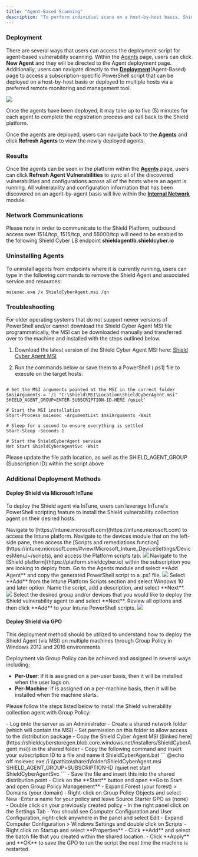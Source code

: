```yaml
---
title: "Agent-Based Scanning"
description: "To perform individual scans on a host-by-host basis, Shield allows users to download and install agents across assets to assess the risks and vulnerabilities on each of those assets.  In order to install the agent on each machine, Shield provides a simple PowerShell script execute on each host (or across multiple hosts with a remote monitoring and management tool)."
---
```


### Deployment

There are several ways that users can access the deployment script for agent-based vulnerability scanning.  Within the [Agents](https://platform.shieldcyber.io/agents) page, users can click **New Agent** and they will be directed to the Agent deployment page.  Additionally, users can navigate directly to the [**Deployment**](https://platform.shieldcyber.io/deployment/internal-network)(Agent-Based) page to access a subscription-specific PowerShell script that can be deployed on a host-by-host basis or deployed to multiple hosts via a preferred remote monitoring and management tool.

<Frame type="glass">
  <img src="/images/agent-deploy.png" />
</Frame>

<Info>Once the agents have been deployed, it may take up to five (5) minutes for each agent to complete the registration process and call back to the Shield platform.</Info>

Once the agents are deployed, users can navigate back to the [**Agents**](https://platform.shieldcyber.io/agents) and click **Refresh Agents** to view the newly deployed agents.

### Results

Once the agents can be seen in the platform within the [**Agents**](https://platform.shieldcyber.io/agents) page, users can click **Refresh Agent Vulnerabilities** to sync all of the discovered vulnerabilities and configurations across all of the hosts where an agent is running.  All vulnerability and configuration information that has been discovered on an agent-by-agent basis will live within the [**Internal Network**](https://platform.shieldcyber.io/inetwork/overview) module.


### Network Communications


<Warning>Please note in order to communicate to the Shield Platform, outbound access over 1514/tcp, 1515/tcp, and 55000/tcp will need to be enabled to the following Shield Cyber LB endpoint **shieldagentlb.shieldcyber.io**</Warning>

### Uninstalling Agents

To uninstall agents from endpoints where it is currently running, users can type in the following commands to remove the Shield Agent and associated service and resources:

`msiexec.exe /x ShieldCyberAgent.msi /qn`

### Troubleshooting

For older operating systems that do not support newer versions of PowerShell and/or cannot download the Shield Cyber Agent MSI file programmatically, the MSI can be downloaded manually and transferred over to the machine and installed with the steps outlined below.

1. Download the latest version of the Shield Cyber Agent MSI here: [Shield Cyber Agent MSI](https://shieldcyberstoregen.blob.core.windows.net/installers/ShieldCyberAgent.msi)

2. Run the commands below or save them to a PowerShell (.ps1) file to execute on the target hosts: 

```

# Set the MSI arguments pointed at the MSI in the correct folder
$msiArguments = '/i "C:\Shield\MSI\Location\ShieldCyberAgent.msi" SHIELD_AGENT_GROUP=ENTER-SUBSCRIPTION-ID-HERE /quiet'

# Start the MSI installation
Start-Process msiexec -ArgumentList $msiArguments -Wait

# Sleep for a second to ensure everything is settled
Start-Sleep -Seconds 1

# Start the ShieldCyberAgent service
Net Start ShieldCyberAgentSvc -Wait

```

<Note> Please update the file path location, as well as the SHIELD_AGENT_GROUP (Subscription ID) within the script above</Note>

### Additional Deployment Methods

#### Deploy Shield via Microsoft InTune

To deploy the Shield agent via InTune, users can leverage InTune's PowerShell scripting feature to install the Shield vulnerability collection agent on their desired hosts.

<Steps>
  <Step title="Navigate to Intune">
    Navigate to [https://intune.microsoft.com](https://intune.microsoft.com) to access the Intune platform.
  </Step>
  <Step title="Access the device scripting and remediations section within Intune">
    Navigate to the devices module that on the left-side pane, then access the [Scripts and remediations function](https://intune.microsoft.com/#view/Microsoft_Intune_DeviceSettings/DevicesMenu/~/scripts), and access the Platform scripts tab.
  <Frame type="glass">
  <img src="/images/intune-deploy.png" />
</Frame>
  </Step>
  <Step title="Navigate to the Shield platform & Agent deployment feature">
    Navigate to the [Shield platform](https://platform.shieldcyber.io) within the subscription you are looking to deploy from. Go to the Agents module and select **Add Agent** and copy the generated PowerShell script to a .ps1 file.
  <Frame type="glass">
  <img src="/images/agent-powershell-intune.png" />
</Frame>
  </Step>
  <Step title="Create Intune PowerShell Script">
    Select **Add** from the Intune Platform Scripts section and select Windows 10 and later option.  Name the script, add a description, and select **Next**.
  <Frame type="glass">
  <img src="/images/intune-name.png" />
</Frame>
  </Step>
  <Step title="Set scope for devices configured within Intune, Review, & finish">
    Select the desired group and/or devices that you would like to deploy the Shield vulnerability agent to and select **Next**.  Review all options and then click **Add** to your Intune PowerShell scripts.
  <Frame type="glass">
  <img src="/images/intune-scope.png"/>
</Frame>
  </Step>
</Steps>


#### Deploy Shield via GPO

<Note> This deployment method should be utilized to understand how to deploy the Shield Agent (via MSI) on multiple machines through Group Policy in Windows 2012 and 2016 environments</Note>

Deployment via Group Policy can be achieved and assigned in several ways including; 
- **Per-User**: If it is assigned on a per-user basis, then it will be installed when the user logs on.
- **Per-Machine**: If is assigned on a per-machine basis, then it will be installed when the machine starts.

Please follow the steps listed below to install the Shield vulnerability collection agent with Group Policy: 

<Steps>
  <Step title="Create a distribution point">
    - Log onto the server as an Administrator
    - Create a shared network folder (which will contain the MSI)
    - Set permission on this folder to allow access to the distribution package
    - Copy the Shield Cyber Agent MSI ([linked here](https://shieldcyberstoregen.blob.core.windows.net/installers/ShieldCyberAgent.msi)) in the shared folder
  </Step>
  <Step title="Create a batch script to run the MSI">
    - Copy the following command and insert your subscription ID to a file and name it ShieldCyberAgent.bat
    ```
    @echo off
msiexec.exe /i \\path\to\shared\folder\ShieldCyberAgent.msi SHIELD_AGENT_GROUP=SUBSCRIPTION-ID /quiet
net start ShieldCyberAgentSvc
```
    - Save the file and insert this into the shared distribution point
  </Step>
   <Step title="Create a Group Policy Object">
    - Click on the **Start** button and open **Go to Start and open Group Policy Management**
    - Expand Forest (your forest) > Domains (your domain)
    - Right-click on Group Policy Objects and select New
    -Enter a name for your policy and leave Source Starter GPO as (none)
  </Step>
  <Step title="Configure the Startup Script in GPO">
    - Double click on your previously created policy
    - In the right panel click on the Settings Tab
    - You should see Computer Configuration and User Configuration, right-click anywhere in the panel and select Edit
    - Expand Computer Configuration > Windows Settings and double click on Scripts
    - Right click on Startup and select **Properties**
    - Click **Add** and select the batch file that you created within the shared location.
    - Click **Apply** and **OK** to save the GPO to run the script the next time the machine is restarted.
  </Step>
</Steps>
